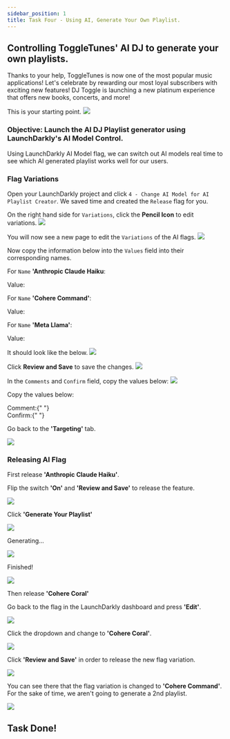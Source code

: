 ```yaml
---
sidebar_position: 1
title: Task Four - Using AI, Generate Your Own Playlist.
---
```



## Controlling ToggleTunes' AI DJ to generate your own playlists.

Thanks to your help, ToggleTunes is now one of the most popular music applications! Let's celebrate by rewarding our most loyal subscribers with exciting new features! DJ Toggle is launching a new platinum experience that offers new books, concerts, and more!

This is your starting point.
<img src="/targeting/newUIDeveloperOnly.png" />

### Objective: Launch the AI DJ Playlist generator using LaunchDarkly's AI Model Control.

Using LaunchDarkly AI Model flag, we can switch out AI models real time to see which AI generated playlist works well for our users.

### Flag Variations

Open your LaunchDarkly project and click `4 - Change AI Model for AI Playlist Creator`. We saved time and created the `Release` flag for you.

On the right hand side for `Variations`, click the **Pencil Icon** to edit variations.
<img src="/ai/1aiFlag.png" />

You will now see a new page to edit the `Variations` of the AI flags.
<img src="/ai/2aiEdit.png" />

Now copy the information below into the `Values` field into their corresponding names.

For `Name` **'Anthropic Claude Haiku**:

<div className="flex items-center space-x-3">
  <span className="text-lg text-blue-500 font-bold">Value:</span>
  <CopyField
    value={`{
  "max_tokens_to_sample": 1000,
  "modelId": "anthropic.claude-instant-v1",
  "temperature": 0.3,
  "top_p": 1
}`}
    client:load
  />
</div>

For `Name` **'Cohere Command'**:

<div className="flex items-center space-x-3">
  <span className="text-lg text-blue-500 font-bold">Value:</span>
  <CopyField
    value={`{
  "max_tokens": 1000,
  "modelId": "cohere.command-text-v14",
  "p": 1,
  "temperature": 0.5
}
`}
    client:load
  />
</div>

For `Name` **'Meta Llama'**:

<div className="flex items-center space-x-3">
  <span className="text-lg text-blue-500 font-bold">Value:</span>
  <CopyField
    value={`{
    "max_gen_len": 1000,
    "modelId": "meta.llama2-13b-chat-v1",
    "temperature": 0.9,
    "top_p": 1
}
`}
    client:load
  />
</div>

It should look like the below.
<img src="/ai/3aiCopy.png" />

Click **Review and Save** to save the changes.
<img src="/ai/4aiSaveEdits.png" />


In the `Comments` and `Confirm` field, copy the values below:
<img src="/ai/5aiComments.png" />

Copy the values below:
<div className="flex items-center space-x-3">
  <span className="text-lg text-blue-500 font-bold">
    Comment:{" "}
  </span>
    <CopyField value="changed values" client:load />
</div>

<div className="flex items-center space-x-3">
  <span className="text-lg text-blue-500 font-bold">
    Confirm:{" "}
  </span>
    <CopyField value="release-ai-playlist-creator" client:load />
</div>

Go back to the **'Targeting'** tab.

<img src="/ai/6aiTargeting.png" />

### Releasing AI Flag

First release **'Anthropic Claude Haiku'**.

Flip the switch **'On'** and **'Review and Save'**  to release the feature.

<img src="/ai/7aiOnSave.png" />

Click **'Generate Your Playlist'**

<img src="/claudeHomePage1.png" />

Generating...

<img src="/claudeHomePage2.png" />

Finished!

<img src="/claudeHomePage3.png" />

Then release **'Cohere Coral'**

Go back to the flag in the LaunchDarkly dashboard and press **'Edit'**. 

<img src="/ai/8aiEditAgain.png" />

Click the dropdown and change to **'Cohere Coral'**. 

<img src="/ai/9aiCohere.png" />

Click **'Review and Save'** in order to release the new flag variation. 

<img src="/ai/10aiReviewSave.png" />

You can see there that the flag variation is changed to **'Cohere Command'**. For the sake of time, we aren't going to generate a 2nd playlist.

<img src="/releaseGuardian/9.png" />

## Task Done!
